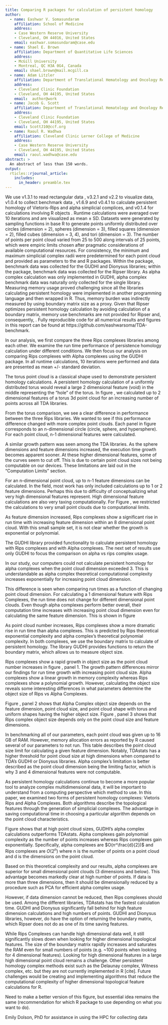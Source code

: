 ```yaml
---
title: Comparing R packages for calculation of persistent homology
author:
  - name: Eashwar V. Somasundaram
    affiliation: School of Medicine
    address:
    - Case Western Reserve University
    - Cleveland, OH 44016, United States
    email: eashwar.somasundaram@case.edu
  - name: Shael E. Brown
    affiliation: Department of Quantitative Life Sciences
    address:
    - McGill University
    - Montreal, QC H3A 0G4, Canada
    email: shael.brown@mail.mcgill.ca
  - name: Adam Litzler
    affiliation: Department of Translational Hematology and Oncology Research
    address:
    - Cleveland Clinic Foundation
    - Cleveland, OH 44195, United States
    email:  author@work
  - name: Jacob G. Scott
    affiliation: Department of Translational Hematology and Oncology Research
    address:
    - Cleveland Clinic Foundation
    - Cleveland, OH 44195, United States
    email: ScottJ10@ccf.org
  - name: Raoul R. Wadhwa
    affiliation: Cleveland Clinic Lerner College of Medicine
    address:
    - Case Western Reserve University
    - Cleveland, OH 44195, United States
    email: raoul.wadhwa@case.edu
abstract: >
  An abstract of less than 150 words.
output:
  rticles::rjournal_article:
    includes:
      in_header: preamble.tex
---
```



\section{Introduction}

\section{Mathematics of Persistent Homology}

\begin{figure}
  \centering
  \includegraphics[height=2.5in]{../Figures/Final_Figures/Intro_Rips.png}
  \caption{As $\delta$ continues to grow, more circles intersect filling out the simplicial complex. Features on the simplicial complex appear and die as $\delta$ increases. Eventually, the full convex hull is drawn ending the "filtration" process.}
\end{figure}
\begin{figure}
  \centering
  \includegraphics[height=2.5in]{../Figures/Final_Figures/Intro_Alpha.png}
  \caption{As $\alpha$ continues to grow, more circles fill out the Voronoi cells. Once two circles in adjacent Voronoi cells fill out the cell, a connecting segment can be drawn. Eventually, once $\alpha$ is large enough, the Delaunay Triangulation is formed.}
\end{figure}

\section{Methods}
<!--An exclusively R (v3.6.2) code pipeline was built for this project \citep{Rlang,ihaka1996}.-->
We use \CRANpkg{readr} v1.3.1 to read rectangular data \cite{readr}, \CRANpkg{ggplot2} v3.2.1 \citep{ggplot2} and \CRANpkg{magick} v2.2 \citep{magick} to visualize data, \CRANpkg{bench} v1.0.4 to collect benchmark data \citep{bench}, \CRANpkg{TDA} v1.6.9 \citep{TDA} and \CRANpkg{TDAstats} v0.4.1 \citep{TDAstats} to calculate persistent homology of Vietoris-Rips and alpha simplicial complices, and \CRANpkg{pryr} v0.1.4 for calculations involving R objects \citep{pryr}.
Runtime calculations were averaged over 10 iterations and are visualized as mean $\pm$ SD.
Datasets were generated by sampling functions in base R to generate points uniformly distributed over circles (dimension = 2), spheres (dimension = 3), filled squares (dimension = 2), filled cubes (dimension = 3, 4), and tori (dimension = 3).
The number of points per point cloud varied from 25 to 500 along intervals of 25 points, which were empiric limits chosen after pragmatic considerations of available computational resources.
For consistency, the minimum and maximum simplicial complex radii were predetermined for each point cloud and provided as parameters to the \CRANpkg{TDA} and \CRANpkg{TDAstats} R packages.
Within the \CRANpkg{TDA} package, benchmark data was collected for the GUDHI \citep{gudhi} and Dionysus \citep{Dionysus} libraries; within the \CRANpkg{TDAstats} package, benchmark data was collected for the Ripser \citep{Ripser} library.
As alpha complex calculation was only implemented in GUDHI, alpha complex benchmark data was naturally only collected for the single library.
Measuring memory usage proved challenging since all the libraries calculating persistent homology were implemented in another programming language and then wrapped in R.
Thus, memory burden was indirectly measured by using boundary matrix size as a proxy.
Given that Ripser optimizes persistent homology calculation by avoiding calculation of a boundary matrix, memory use benchmarks are not provided for Ripser and, consequently, \CRANpkg{TDAstats}.
Fully reproducible code for all numerical results and figures in this report can be found at https://github.com/eashwarsoma/TDA-benchmark.

\section{Results}

\subsection{Runtime comparison between packages for calculation of V-R complex}
In our analysis, we first compare the three Rips complexes libraries among each other. 
We examine the run time performance of persistence homology calculation under different conditions. 
We then focus our analysis on comparing Rips complexes with Alpha complexes using the GUDHI package.
In all runtime calculations, 10 iterations were performed and data are presented as mean +/- standard deviation. 

\subsubsection{Prototype/Canonical dataset (Torus)}
The torus point cloud is a classical shape used to demonstrate persistent homology calculations. 
A persistent homology calculation of a uniformly distributed torus would reveal a large 2 dimensional feature (void) in the middle representing the “hole” of the torus. 
In figure \ref{fig:tor}, we calculated up to 2 dimensional features of a torus 3d point cloud for an increasing number of points across all TDA libraries. 

\begin{figure}
  \centering
  \includegraphics[height=2.5in]{../Figures/Final_Figures/fig1.png}
  \caption{Comparison of Rips Complex persistent homology calculation runtimes across R packages for a torus. The x-axis represents the number of points in a 3D torus point cloud, and y-axis represents average run time. For these given parameters, the Rips libraries show a polynomial growth curve for increasing point dimension. Further details about regression parameters is found in supplemental material.}
\label{fig:tor}
\end{figure}

\subsubsection{Runtime as a function of data dimension (feature = n - 1)}
From the torus comparison, we see a clear difference in performance between the three Rips libraries. 
We wanted to see if this performance difference changed with more complex point clouds. 
Each panel in figure \ref{fig:cir} corresponds to an n-dimensional circle (circle, sphere, and hypersphere). 
For each point cloud, n-1 dimensional features were calculated.

A similar growth pattern was seen among the TDA libraries. 
As the sphere dimensions and feature dimensions increased, the execution time growth becomes apparent sooner. 
At these higher dimensional features, some of the curves seem to cut off. 
This is due to certain point cloud sizes not being computable on our devices. 
These limitations are laid out in the "Computation Limits" section.

\begin{figure}
  \centering
  \includegraphics[height=2.5in]{../Figures/Final_Figures/fig2.png}
  \caption{Runtime of persistent homology calculation as a function of underlying engine for different dimension circles. Panel 1. Comparing persistent homology calculation run times for a 2D circle. Panel 2. Comparing persistent homology calculation run times for a 3D sphere. Panel 3. Comparing persistent homology calculation run times for a 4D hypersphere. Maximum feature dimensions were calculated for each point cloud.}
\label{fig:cir}
\end{figure}

\subsubsection{Runtime as a function of feature dimension}
For an n-dimensional point cloud, up to n-1 feature dimensions can be calculated. 
In the field, most work has only included calculations up to 1 or 2 feature dimensions. 
Perhaps this due to difficulty of conceptualizing what very high dimensional features represent. 
High dimensional feature calculations are also very taxing computationally. 
For Figure \ref{fig:box}, we restricted the calculations to very small point clouds due to computational limits.  

As feature dimension increased, Rips complexes show a significant rise in run time with increasing feature dimension within an 8 dimensional point cloud. 
With this small sample set, it is not clear whether the growth is exponential or polynomial. 

\begin{figure}
  \centering
  \includegraphics[height=2.5in]{../Figures/Final_Figures/fig3.png}
  \caption{Comparison of Rips Complex persistent homology calculation as a function of feature dimension. Panel 1. Comparing run times for TDAstats. Panel 2. Comparing run times for Dionysus. Panel 3. Comparing run times for GUDHI. Limited point clouds were tested for high dimensional features due to computational limits.}
\label{fig:box}
\end{figure}

\subsection{Comparison of alpha and Vietoris-Rips complexes within GUDHI}

The GUDHI library provided functionality to calculate persistent homology with Rips complexes and with Alpha complexes. 
The next set of results use only GUDHI to focus the comparison on alpha vs rips complex usage. 

\subsubsection{Runtime as a function of data dimension (const feature)}

In our study, our computers could not calculate persistent homology for alpha complexes when the point cloud dimension exceeded 3. 
This is understandable as alpha complex theoretical computational complexity increases exponentially for increasing point cloud dimension. 

This difference is seen when comparing run times as a function of changing point cloud dimension. 
For calculating a 1 dimensional feature with Rips Complexes, the run time does not change for different dimensional point clouds. Even though alpha complexes perform better overall, their computation time increases with increasing point cloud dimension even for calculating the same feature dimension. This is shown in figure \ref{fig:ann}

\begin{figure}
  \centering
  \includegraphics[height=2.5in]{../Figures/Final_Figures/fig4.png}
  \caption{Comparing homology calculation as a function of point cloud dimension for Rips vs Alpha Complexes. Panel 1 = Comparing run times using GUDHI's Rips Complex library. Panel 2 = Comparing run times using GUDHI's Alpha Complex library. In all calculations, only 1 dimensional features were calculated. For our parameters, Alpha Complex run times are more linear in contrast to Rips more polynomial run times. Exact regression data is provided in Supplemental material.}
\label{fig:ann}
\end{figure}

\subsubsection{Memory Benchmarks}
As point cloud number increases, Rips complexes show a more dramatic rise in run time than alpha complexes. 
This is predicted by Rips theoretical exponential complexity and alpha complex's theoretical polynomial complexity. 
In both complexes, we use the boundary matrix to calculate of persistent homology. 
The library GUDHI provides functions to return the boundary matrix, which allows us to measure object size. 

Rips complexes show a rapid growth in object size as the point cloud number increases in figure \label{fig:mem}, panel 1. 
The growth pattern differences mirror our findings for run time growth with increasing point cloud size. 
Alpha complexes show a linear growth in memory complexity whereas Rips complexes show a polynomial growth. 
However, calculating the object size reveals some interesting differences in what parameters determine the object size of Rips vs Alpha Complexes. 

Figure \label{fig:mem}, panel 2 shows that Alpha Complex object size depends on the feature dimension, point cloud size, and point cloud shape with torus and uniform shapes having the higher object size. 
Figure \label{fig:mem}, panel 3 shows that Rips complex object size depends only on the point cloud size and feature dimensions. 

\begin{figure}
  \centering
  \includegraphics[height=2.5in]{../Figures/Final_Figures/fig5.png}
  \caption{Persistent Homology Boundary Matrix for Rips vs Alpha Complex. Shape of used point cloud is demonstrated by each image. Panel 1 = Rips Complex vs Alpha Complex for object size. Panel 2 = Alpha Complex object size depends on feature size, point cloud number, and point cloud shape. Panel 3 = Rips Complex object size depends on feature size and point cloud number alone. Point cloud shape is not defined as it had no impact on boundary matrix size. For a given n point cloud, n-1 dimension features were calculated in these examples.}
\label{fig:mem}
\end{figure}

\subsubsection{Computational Limitations (advice/guidance for users)}
In benchmarking all of our parameters, each point cloud was given up to 16 GB of RAM. 
However, memory allocation errors as reported by R caused several of our parameters to not run. 
This table describes the point cloud size limit for calculating a given feature dimension. 
Notably, TDAstats has a higher threshold for point cloud size at high dimensions when compared to TDA's GUDHI or Dionysus libraries. 
Alpha complex's limitation is better described as the point cloud dimension being the limiting factor, which is why 3 and 4 dimensional features were not computable.

\begin{table}
\centering
\small
\begin{tabular}{|c|c|c|c|c|}
\hline
Feature & TDA Stats & Dionysus & Gudhi Rips & Gudhi Complex \\
Dimension & Point Cloud Limit & Point Cloud Limit & Point Cloud Limit & Point Cloud Limit\\
\hline
1 & Not Reached & Not Reached & Not Reached & Not Reached \\ 
2 & Not Reached & 200 points & 280 points & Not Reached \\ 
3 & 300 points & 100 points & 125 points & Could Not Compute \\
4 & 100 points & 50 points & 75 points & Could Not Compute \\ 
\hline
\end{tabular}
\caption{During the benchmarking, certain libraries were not able to calculate persistent homology for sufficiently complex point clouds. 
Limiting factors were point cloud number and feature dimension calculation. 
For Rips complexes, TDA stats had the highest performing capacity among the three Rips libraries. 
Alpha complexes were not computable for any point cloud greater than 3 dimensions, so dimensional features 3 and higher could not be computed.}
\end{table}

\section{Discussion}
As persistent homology calculations continue to become a more popular tool to analyze complex multidimensional data, it will be important to understand from a computing perspective which method to use. 
In this paper, we examined two forms of persistent homology complexes: Vietoris Rips and Alpha Complexes. 
Both algorithms describe the topological features through the generation of simplicial complexes. 
The advantage in saving computational time in choosing a particular algorithm depends on the point cloud characteristics.

Figure \ref{fig:fin} shows that at high point cloud sizes, GUDHI’s alpha complex calculations outperforms TDAstats. 
Alpha complexes gain polynomial complexity as the number of points increases whereas Rips complexes gain exponentially. 
Specifically, alpha complexes are $O(n^\frac{d}{2})$ and Rips complexes are $O(2^n)$ where n is the number of points on a point cloud and d is the dimensions on the point cloud. 

Based on this theoretical complexity and our results, alpha complexes are superior for small dimensional point clouds (3 dimensions and below). 
This advantage becomes markedly clear at high number of points. 
If data is more than three dimensions, then it should be dimensionally reduced by a procedure such as PCA for efficient alpha complex usage. 

However, if data dimension cannot be reduced, then Rips complexes should be used. Among the different libraries, TDAstats has the fastest calculation time. 
GUDHI and Dionysus significantly fall behind for high feature dimension calculations and high numbers of points. 
GUDHI and Dionysus libraries, however, do have the option of returning the boundary matrix, which Ripser does not do as one of its time saving features. 

\begin{figure}
  \centering
  \includegraphics[height=2.5in]{../Figures/Final_Figures/fig6.png}
  \caption{TDAstats Rips Complexes vs GUDHI Alpha Complex average run times across all 3D shapes for 2D features. Panel 1 = Execution time on annulus. Panel 2 = Execution time on sphere. Panel 3 = Execution time on torus. Panel 4 = Execution time on uniform box}
\label{fig:fin}
\end{figure}

While Rips Complexes can handle high dimensional data well, it still significantly slows down when looking for higher dimensional topological features. 
The size of the boundary matrix rapidly increases and saturates the RAM even for small numbers of points (e.g. ~100 points when looking for 4 dimensional features). 
Looking for high dimensional features in a large high dimensional point cloud remains a challenge. 
Other persistent homology complex methods exist such as the Delaunay complex, Witness complex, etc. but they are not currently implemented in R [cite]. 
Future challenges would be creating and implementing algorithms that reduce the computational complexity of higher dimensional topological feature calculations for R. 

Need to make a better version of this figure, but essential idea remains the same (recommendation for which R package to use depending on what you want to do).
\begin{figure}
  \centering
  \includegraphics[height=2.5in]{decision}
\end{figure}

\section{Acknowledgements}
Emily Dolson, PhD for assistance in using the HPC for collecting data

\bibliography{tdabench}


